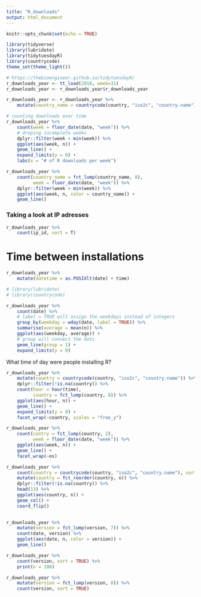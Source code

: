 ```yaml
---
title: "R_downloads"
output: html_document
---
```


```r
knitr::opts_chunk$set(echo = TRUE)
```

```r
library(tidyverse)
library(lubridate)
library(tidytuesdayR)
library(countrycode)
theme_set(theme_light())

# https://thebioengineer.github.io/tidytuesdayR/
r_downloads_year <- tt_load(2018, week=31)
r_downloads_year <- r_downloads_year$r_downloads_year

r_downloads_year <- r_downloads_year %>% 
    mutate(country_name = countrycode(country, "iso2c", "country.name"))
```

```r
# counting downloads over time
r_downloads_year %>% 
    count(week = floor_date(date, "week")) %>% 
    # droping incomplete weeks
    dplyr::filter(week > min(week)) %>% 
    ggplot(aes(week, n)) +
    geom_line() +
    expand_limits(y = 0) +
    labs(x = "# of R downloads per week")
```

```r
r_downloads_year %>% 
    count(country_name = fct_lump(country_name, 8),
          week = floor_date(date, "week")) %>% 
    dplyr::filter(week > min(week)) %>% 
    ggplot(aes(week, n, color = country_name)) +
    geom_line()
```

### Taking a look at IP adresses
```r
r_downloads_year %>% 
    count(ip_id, sort = T)
```

# Time between installations
 
```r
r_downloads_year %>% 
    mutate(datetime = as.POSIXlt(date) + time)
```

```r
# library(lubridate)
# library(countrycode)

r_downloads_year %>% 
    count(date) %>% 
    # label = TRUE will assign the weekdays instead of integers
    group_by(weekday = wday(date, label = TRUE)) %>% 
    summarise(average = mean(n)) %>% 
    ggplot(aes(weekday, average)) +
    # group will connect the dots
    geom_line(group = 1) +
    expand_limits(y = 0)
```

What time of day were people installing R?

```r
r_downloads_year %>% 
    mutate(country = countrycode(country, "iso2c", "country.name")) %>% 
    dplyr::filter(!is.na(country)) %>% 
    count(hour = hour(time),
          country = fct_lump(country, 8)) %>%
    ggplot(aes(hour, n)) +
    geom_line() +
    expand_limits(y = 0) +
    facet_wrap(~country, scales = "free_y")
```

```r
r_downloads_year %>% 
    count(contry = fct_lump(country, 2),
          week = floor_date(date, "week")) %>% 
    ggplot(aes(week, n)) +
    geom_line() +
    facet_wrap(~os)
```


```r
r_downloads_year %>% 
    count(country = countrycode(country, "iso2c", "country.name"), sort = TRUE) %>% 
    mutate(country = fct_reorder(country, n)) %>% 
    dplyr::filter(!is.na(country)) %>% 
    head(13) %>% 
    ggplot(aes(country, n)) +
    geom_col() +
    coord_flip()
    
```


```r
r_downloads_year %>% 
    mutate(version = fct_lump(version, 7)) %>% 
    count(date, version) %>% 
    ggplot(aes(date, n, color = version)) +
    geom_line()
```

```r
r_downloads_year %>% 
    count(version, sort = TRUE) %>% 
    print(n = 100)

r_downloads_year %>% 
    mutate(version = fct_lump(version, 8)) %>% 
    count(version, sort = TRUE)
```

